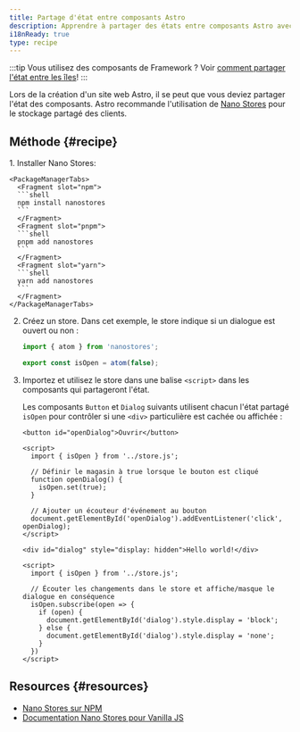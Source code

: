 ```yaml
---
title: Partage d'état entre composants Astro
description: Apprendre à partager des états entre composants Astro avec Nano Stores.
i18nReady: true
type: recipe
---
```


:::tip
Vous utilisez des composants de Framework ? Voir [comment partager l'état entre les îles](/fr/recipes/sharing-state-islands/)!
:::

Lors de la création d'un site web Astro, il se peut que vous deviez partager l'état des composants. Astro recommande l'utilisation de [Nano Stores](https://github.com/nanostores/nanostores) pour le stockage partagé des clients.

## Méthode \{#recipe\}

<Steps>
1. Installer Nano Stores:

    <PackageManagerTabs>
      <Fragment slot="npm">
      ```shell
      npm install nanostores
      ```
      </Fragment>
      <Fragment slot="pnpm">
      ```shell
      pnpm add nanostores
      ```
      </Fragment>
      <Fragment slot="yarn">
      ```shell
      yarn add nanostores
      ```
      </Fragment>
    </PackageManagerTabs>

2. Créez un store. Dans cet exemple, le store indique si un dialogue est ouvert ou non :

    ```ts title="src/store.js"
    import { atom } from 'nanostores';

    export const isOpen = atom(false);
    ```

3. Importez et utilisez le store dans une balise `<script>` dans les composants qui partageront l'état.

    Les composants `Button` et `Dialog` suivants utilisent chacun l'état partagé `isOpen` pour contrôler si une `<div>` particulière est cachée ou affichée :
  
    ```astro title="src/components/Button.astro"
    <button id="openDialog">Ouvrir</button>
  
    <script>
      import { isOpen } from '../store.js';
      
      // Définir le magasin à true lorsque le bouton est cliqué
      function openDialog() {
        isOpen.set(true);
      }
  
      // Ajouter un écouteur d'événement au bouton
      document.getElementById('openDialog').addEventListener('click', openDialog);
    </script>
    ```
  
    ```astro title="src/components/Dialog.astro"
    <div id="dialog" style="display: hidden">Hello world!</div>
  
    <script>
      import { isOpen } from '../store.js';
  
      // Écouter les changements dans le store et affiche/masque le dialogue en conséquence    
      isOpen.subscribe(open => {
        if (open) {
          document.getElementById('dialog').style.display = 'block';
        } else {
          document.getElementById('dialog').style.display = 'none';
        }
      })
    </script>
    ```
</Steps>

## Resources \{#resources\}

- [Nano Stores sur NPM](https://www.npmjs.com/package/nanostores)
- [Documentation Nano Stores pour Vanilla JS](https://github.com/nanostores/nanostores#vanilla-js)
